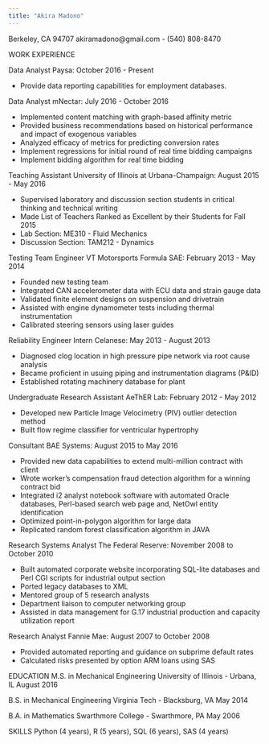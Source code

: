 ```yaml
---
title: "Akira Madono"
---
```

Berkeley, CA 94707 akiramadono@gmail.com - (540) 808-8470

WORK EXPERIENCE

Data Analyst
Paysa: October 2016 - Present

* Provide data reporting capabilities for employment databases.

Data Analyst
mNectar: July 2016 - October 2016

 * Implemented content matching with graph-based affinity metric
 * Provided business recommendations based on historical performance and impact of exogenous variables
 * Analyzed efficacy of metrics for predicting conversion rates 
 * Implement regressions for initial round of real time bidding campaigns
 * Implement bidding algorithm for real time bidding

Teaching Assistant
University of Illinois at Urbana-Champaign: August 2015 - May 2016

* Supervised laboratory and discussion section students in critical thinking and technical writing
* Made List of Teachers Ranked as Excellent by their Students for Fall 2015
* Lab Section: ME310 - Fluid Mechanics
* Discussion Section: TAM212 - Dynamics

Testing Team Engineer
VT Motorsports Formula SAE: February 2013 - May 2014

 * Founded new testing team
 * Integrated CAN accelerometer data with ECU data and strain gauge data
 * Validated finite element designs on suspension and drivetrain
 * Assisted with engine dynamometer tests including thermal instrumentation
 * Calibrated steering sensors using laser guides

Reliability Engineer Intern
Celanese: May 2013 - August 2013

* Diagnosed clog location in high pressure pipe network via root cause analysis
* Became proficient in usuing piping and instrumentation diagrams (P&ID)
* Established rotating machinery database for plant

Undergraduate Research Assistant
AeThER Lab: February 2012 - May 2012

* Developed new Particle Image Velocimetry (PIV) outlier detection method
* Built flow regime classifier for ventricular hypertrophy

Consultant
BAE Systems: August 2015 to May 2016

 * Provided new data capabilities to extend multi-million contract with client
 * Wrote worker's compensation fraud detection algorithm for a winning contract bid
 * Integrated i2 analyst notebook software with automated Oracle databases, Perl-based search web page and, NetOwl entity identification
 * Optimized point-in-polygon algorithm for large data
 * Replicated random forest classification algorithm in JAVA

Research Systems Analyst
The Federal Reserve: November 2008 to October 2010

 * Built automated corporate website incorporating SQL-lite databases and Perl CGI scripts for industrial output section
 * Ported legacy databases to XML
 * Mentored group of 5 research analysts
 * Department liaison to computer networking group
 * Assisted in data management for G.17 industrial production and capacity utilization report
			    
Research Analyst
Fannie Mae: August 2007 to October 2008

 * Provided automated reporting and guidance on subprime default rates 
 * Calculated risks presented by option ARM loans using SAS
			      
EDUCATION
M.S. in Mechanical Engineering
University of Illinois - Urbana, IL August 2016
			      
B.S. in Mechanical Engineering
Virginia Tech - Blacksburg, VA May 2014
			      
B.A. in Mathematics
Swarthmore College - Swarthmore, PA May 2006
			      
SKILLS
Python (4 years), R (5 years), SQL (6 years), SAS (4 years)


